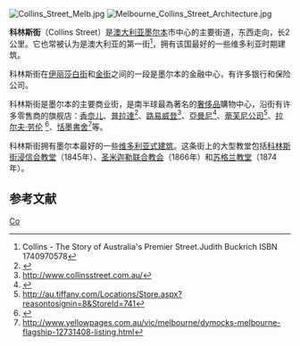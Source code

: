 {{expand language|en|page=Collins Street, Melbourne}}
[[File:Collins_Street_Melb.jpg|thumb]]
[[Image:Melbourne_Collins_Street_Architecture.jpg|thumb]] 

'''科林斯街'''（Collins Street）是[[澳大利亚|澳大利亚]][[墨尔本|墨尔本]]市中心的主要街道，东西走向，长2公里。它也常被认为是澳大利亚的第一街<ref>Collins - The Story of Australia's Premier Street.Judith Buckrich ISBN 1740970578</ref>，拥有该国最好的一些维多利亚时期建筑。

科林斯街在[[伊丽莎白街_(墨尔本)|伊丽莎白街]]和[[金街|金街]]之间的一段是墨尔本的金融中心，有许多银行和保险公司。

科林斯街是墨尔本的主要商业街，是南半球最為著名的[[奢侈品|奢侈品]]購物中心，沿街有许多零售商的旗舰店：[[香奈儿|香奈儿]]、[[普拉達|普拉達]]<ref>{{cite web |url=http://www.fashionising.com/forums/t--PRADA-Australia-flagship-store-Collins-Street-3007-1.html |title=存档副本 |accessdate=2012-01-29 |deadurl=yes |archiveurl=https://web.archive.org/web/20120311033535/http://www.fashionising.com/forums/t--PRADA-Australia-flagship-store-Collins-Street-3007-1.html |archivedate=2012-03-11 }}</ref>、[[路易威登|路易威登]]<ref>http://www.collinsstreet.com.au/</ref>、[[亞曼尼|亞曼尼]]<ref>{{cite web |url=http://www.visitvictoria.com/displayobject.cfm/objectid.0009A392-2854-1E91-99A380C476A90000/ |title=存档副本 |accessdate=2011-03-28 |deadurl=yes |archiveurl=https://web.archive.org/web/20100125032031/http://www.visitvictoria.com/displayobject.cfm/objectid.0009A392-2854-1E91-99A380C476A90000 |archivedate=2010-01-25 }}</ref>、[[蒂芙尼公司|蒂芙尼公司]]<ref>http://au.tiffany.com/Locations/Store.aspx?reasontosignin=8&StoreId=741</ref>、[[拉尔夫·劳伦|拉尔夫·劳伦]] <ref>{{cite web |url=http://www.vogue.com.au/people+parties/events/ralph+lauren+store+makeover,1238 |title=存档副本 |accessdate=2011-03-28 |deadurl=yes |archiveurl=https://web.archive.org/web/20110102044605/http://www.vogue.com.au/people+parties/events/ralph+lauren+store+makeover,1238 |archivedate=2011-01-02 }}</ref>、[[恬墨書舍|恬墨書舍]]<ref>http://www.yellowpages.com.au/vic/melbourne/dymocks-melbourne-flagship-12731408-listing.html</ref>等。

科林斯街拥有墨尔本最好的一些[[维多利亚式建筑|维多利亚式建筑]]。这条街上的大型教堂包括[[科林斯街浸信会教堂|科林斯街浸信会教堂]]（1845年）、[[圣米迦勒联合教会|圣米迦勒联合教会]]（1866年）和[[苏格兰教堂_(墨尔本)|苏格兰教堂]]（1874年）。

==参考文献==
{{Reflist}}

{{coord|-37.8168|144.9622|dim:1000_region:AU|display=title}}

[[Category:墨尔本街道|Co]]